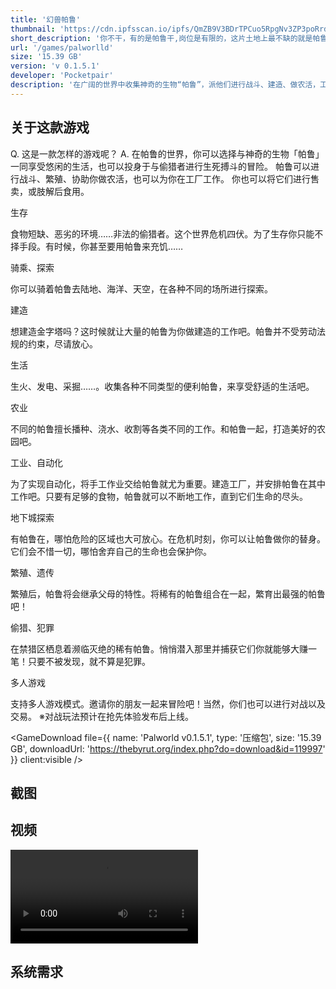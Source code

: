 ```yaml
---
title: '幻兽帕鲁'
thumbnail: 'https://cdn.ipfsscan.io/ipfs/QmZB9V3BDrTPCuo5RpgNv3ZP3poRrdCpqGZ3gSjfuSiWG9?file=palworlld.avif'
short_description: '你不干，有的是帕鲁干,岗位是有限的，这片土地上最不缺的就是帕鲁。'
url: '/games/palworlld'
size: '15.39 GB'
version: 'v 0.1.5.1'
developer: 'Pocketpair'
description: '在广阔的世界中收集神奇的生物“帕鲁”，派他们进行战斗、建造、做农活，工业生产等，这是一款支持多人游戏模式的全新开放世界生存制作游戏。'
---
```




<div className="prose mx-auto">
  <h2 className="text-2xl font-bold">关于这款游戏</h2>

  Q. 这是一款怎样的游戏呢？ A. 在帕鲁的世界，你可以选择与神奇的生物「帕鲁」一同享受悠闲的生活，也可以投身于与偷猎者进行生死搏斗的冒险。 帕鲁可以进行战斗、繁殖、协助你做农活，也可以为你在工厂工作。 你也可以将它们进行售卖，或肢解后食用。

  <p className="font-bold">生存</p>
  食物短缺、恶劣的环境……非法的偷猎者。这个世界危机四伏。为了生存你只能不择手段。有时候，你甚至要用帕鲁来充饥……
  <ArticalImage src="https://cdn.akamai.steamstatic.com/steam/apps/1623730/extras/gif01_survival.gif?t=1707904340" client:visible />

  <p className="font-bold">骑乘、探索</p>
  你可以骑着帕鲁去陆地、海洋、天空，在各种不同的场所进行探索。
  <ArticalImage src="https://cdn.akamai.steamstatic.com/steam/apps/1623730/extras/gif02_riding.gif?t=1707904340" client:visible />

  <p className="font-bold">建造</p>
  想建造金字塔吗？这时候就让大量的帕鲁为你做建造的工作吧。帕鲁并不受劳动法规的约束，尽请放心。
  <ArticalImage src="https://cdn.akamai.steamstatic.com/steam/apps/1623730/extras/gif03_building.gif?t=1707904340" client:visible />

  <p className="font-bold">生活</p>
  生火、发电、采掘……。收集各种不同类型的便利帕鲁，来享受舒适的生活吧。
  <ArticalImage src="https://cdn.akamai.steamstatic.com/steam/apps/1623730/extras/gif04_life.gif?t=1707904340" client:visible />

  <p className="font-bold">农业</p>
  不同的帕鲁擅长播种、浇水、收割等各类不同的工作。和帕鲁一起，打造美好的农园吧。
  <ArticalImage src="https://cdn.akamai.steamstatic.com/steam/apps/1623730/extras/gif05_farming.gif?t=1707904340" client:visible />

  <p className="font-bold">工业、自动化</p>
  为了实现自动化，将手工作业交给帕鲁就尤为重要。建造工厂，并安排帕鲁在其中工作吧。只要有足够的食物，帕鲁就可以不断地工作，直到它们生命的尽头。
  <ArticalImage src="https://cdn.akamai.steamstatic.com/steam/apps/1623730/extras/gif06_factory.gif?t=1707904340" client:visible />

  <p className="font-bold">地下城探索</p>
  有帕鲁在，哪怕危险的区域也大可放心。在危机时刻，你可以让帕鲁做你的替身。它们会不惜一切，哪怕舍弃自己的生命也会保护你。
  <ArticalImage src="https://cdn.akamai.steamstatic.com/steam/apps/1623730/extras/gif07_dungeon.gif?t=1707904340" client:visible />

  <p className="font-bold">繁殖、遗传</p>
  繁殖后，帕鲁将会继承父母的特性。将稀有的帕鲁组合在一起，繁育出最强的帕鲁吧！
  <ArticalImage src="https://cdn.akamai.steamstatic.com/steam/apps/1623730/extras/gif08_breeding.gif?t=1707904340" client:visible />

  <p className="font-bold">偷猎、犯罪</p>
  在禁猎区栖息着濒临灭绝的稀有帕鲁。悄悄潜入那里并捕获它们你就能够大赚一笔！只要不被发现，就不算是犯罪。
  <ArticalImage src="https://cdn.akamai.steamstatic.com/steam/apps/1623730/extras/gif09_poaching.gif?t=1707904340" client:visible />

  <p className="font-bold">多人游戏</p>
  支持多人游戏模式。邀请你的朋友一起来冒险吧！当然，你们也可以进行对战以及交易。 ※对战玩法预计在抢先体验发布后上线。
  <ArticalImage src="https://cdn.akamai.steamstatic.com/steam/apps/1623730/extras/gif10_multiplay.gif?t=1707904340" client:visible />

  <GameDownload file={{ name: 'Palworld v0.1.5.1', type: '压缩包', size: '15.39 GB', downloadUrl: 'https://thebyrut.org/index.php?do=download&id=119997' }} client:visible />

  <div className="py-4"><DownloadSources fileName="直接下载(不用种子，推荐使用IDM多线程下载)" sources={[ { name: 'IDM', url: 'https://www.123pan.com/s/dF19-d8QBh.html', des: "提取码:X3kr，多线程下载器，很爽" }, { name: 'Gofile', url: 'https://gofile.io/d/86oN0K', des: "折中的速度，用IDM多线程最大可到20mb/s" }, { name: 'Pixeldrain', url: 'https://pixeldrain.com/u/HMfPyDfC', des: "这个文件太大，超过您目前的下载限制，无法完整下载。前5.00GB会以全速下载，但剩下的15.6GB将需要更长的时间。" }, ]} client:visible /></div>

  <h2 className="text-2xl font-bold">截图</h2>

  <div className="grid sm:grid-cols-3 gap-4">
    <ArticalImage src="https://cdn.akamai.steamstatic.com/steam/apps/1623730/ss_f81b7c4f20be3b99f76a1415c4cdb9b444c99b97.jpg?t=1707904340" client:visible />
    <ArticalImage src="https://cdn.akamai.steamstatic.com/steam/apps/1623730/ss_a9fa84f0c21bc536f00925ab4586e8c4f587c2b7.jpg?t=1707904340" client:visible />
    <ArticalImage src="https://cdn.akamai.steamstatic.com/steam/apps/1623730/ss_b3cea7c9f04a67d784d4c6a0c157a11d6268b189.jpg?t=1707904340" client:visible />
    <ArticalImage src="https://cdn.akamai.steamstatic.com/steam/apps/1623730/ss_06e27c15c7b4b10233c937b887cf6a6925c83009.jpg?t=1707904340" client:visible />
    <ArticalImage src="https://cdn.akamai.steamstatic.com/steam/apps/1623730/ss_0c8cbc20442b948c91b02d9e1b41bf0638a07c08.jpg?t=1707904340" client:visible />
    <ArticalImage src="https://cdn.akamai.steamstatic.com/steam/apps/1623730/ss_a99fba5536acde781bd863cb3555c10b5b96c0ae.jpg?t=1707904340" client:visible />
  </div>

  <h2 className="text-2xl font-bold">视频</h2>

  <video class="rounded-lg border shadow-lg" src="https://cdn.akamai.steamstatic.com/steam/apps/256995024/movie480_vp9.webm?t=1705662196" controls></video>

  <h2 className="text-2xl font-bold">系统需求</h2>

  <Repack
    defaultContent="这个重制包的特性包括：以Steam版本为基础；发布时的游戏最新版本；安装时间大约为3分钟。"
    client:visible
  />

  <AppreciateQRCodes client:visible />
</div>
